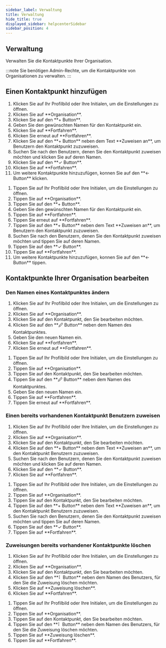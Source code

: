 ```yaml
---
sidebar_label: Verwaltung
title: Verwaltung
hide_title: true
displayed_sidebar: helpcenterSidebar
sidebar_position: 4
---
```




<div class="hero hero--primary">
  <div class="container">
    <h2 class="hero__title">Verwaltung</h2>
    <p class="hero__subtitle">Verwalten Sie die Kontaktpunkte Ihrer Organisation.</p>
  </div>
</div>

:::note
Sie benötigen Admin-Rechte, um die Kontaktpunkte von Organisationen zu verwalten.
:::

## Einen Kontaktpunkt hinzufügen

<Tabs>
  <TabItem value="desktop" label="Desktop">
  <ol>
    <li>Klicken Sie auf Ihr Profilbild oder Ihre Initialen, um die Einstellungen zu öffnen.</li>
    <li>Klicken Sie auf **Organisation**.</li>
    <li>Klicken Sie auf den **+ Button**.</li>
    <li>Geben Sie den gewünschten Namen für den Kontaktpunkt ein.</li>
    <li>Klicken Sie auf **Fortfahren**.</li>
    <li>Klicken Sie erneut auf **Fortfahren**.</li>
    <li>Klicken Sie auf den **+ Button** neben dem Text **Zuweisen an**, um Benutzern den Kontaktpunkt zuzuweisen.</li>
    <li>Suchen Sie nach den Benutzern, denen Sie den Kontaktpunkt zuweisen möchten und klicken Sie auf deren Namen.</li>
    <li>Klicken Sie auf den **✓ Button**.</li>
    <li>Klicken Sie auf **Fortfahren**.</li>
    <li>Um weitere Kontaktpunkte hinzuzufügen, konnen Sie auf den **← Button** klicken.</li>
  </ol>
  </TabItem>
  <TabItem value="mobil" label="Mobil">
  <ol>
    <li>Tippen Sie auf Ihr Profilbild oder Ihre Initialen, um die Einstellungen zu öffnen.</li>
    <li>Tippen Sie auf **Organisation**.</li>
    <li>Tippen Sie auf den **+ Button**.</li>
    <li>Geben Sie den gewünschten Namen für den Kontaktpunkt ein.</li>
    <li>Tippen Sie auf **Fortfahren**.</li>
    <li>Tippen Sie erneut auf **Fortfahren**.</li>
    <li>Tippen Sie auf den **+ Button** neben dem Text **Zuweisen an**, um Benutzern den Kontaktpunkt zuzuweisen.</li>
    <li>Suchen Sie nach den Benutzern, denen Sie den Kontaktpunkt zuweisen möchten und tippen Sie auf deren Namen.</li>
    <li>Tippen Sie auf den **✓ Button**.</li>
    <li>Tippen Sie auf **Fortfahren**.</li>
    <li>Um weitere Kontaktpunkte hinzuzufügen, konnen Sie auf den **← Button** tippen.</li>
  </ol>
  </TabItem>
</Tabs>

## Kontaktpunkte Ihrer Organisation bearbeiten

### Den Namen eines Kontaktpunktes ändern

<Tabs>
  <TabItem value="desktop" label="Desktop">
  <ol>
    <li>Klicken Sie auf Ihr Profilbild oder Ihre Initialen, um die Einstellungen zu öffnen.</li>
    <li>Klicken Sie auf **Organisation**.</li>
    <li>Klicken Sie auf den Kontaktpunkt, den Sie bearbeiten möchten.</li>
    <li>Klicken Sie auf den **🖉 Button** neben dem Namen des Kontaktpunktes.</li>
    <li>Geben Sie den neuen Namen ein.</li>
    <li>Klicken Sie auf **Fortfahren**.</li>
    <li>Klicken Sie erneut auf **Fortfahren**.</li>
  </ol>
  </TabItem>
  <TabItem value="mobil" label="Mobil">
  <ol>
    <li>Tippen Sie auf Ihr Profilbild oder Ihre Initialen, um die Einstellungen zu öffnen.</li>
    <li>Tippen Sie auf **Organisation**.</li>
    <li>Tippen Sie auf den Kontaktpunkt, den Sie bearbeiten möchten.</li>
    <li>Tippen Sie auf den **🖉 Button** neben dem Namen des Kontaktpunktes.</li>
    <li>Geben Sie den neuen Namen ein.</li>
    <li>Tippen Sie auf **Fortfahren**.</li>
    <li>Tippen Sie erneut auf **Fortfahren**.</li>
  </ol>
  </TabItem>
</Tabs>

### Einen bereits vorhandenen Kontaktpunkt Benutzern zuweisen

<Tabs>
  <TabItem value="desktop" label="Desktop">
  <ol>
    <li>Klicken Sie auf Ihr Profilbild oder Ihre Initialen, um die Einstellungen zu öffnen.</li>
    <li>Klicken Sie auf **Organisation**.</li>
    <li>Klicken Sie auf den Kontaktpunkt, den Sie bearbeiten möchten.</li>
    <li>Klicken Sie auf den **+ Button** neben dem Text **Zuweisen an**, um den Kontaktpunkt Benutzern zuzuweisen.</li>
    <li>Suchen Sie nach den Benutzern, denen Sie den Kontaktpunkt zuweisen möchten und klicken Sie auf deren Namen.</li>
    <li>Klicken Sie auf den **✓ Button**.</li>
    <li>Klicken Sie auf **Fortfahren**.</li>
  </ol>
  </TabItem>
  <TabItem value="mobil" label="Mobil">
  <ol>
    <li>Tippen Sie auf Ihr Profilbild oder Ihre Initialen, um die Einstellungen zu öffnen.</li>
    <li>Tippen Sie auf **Organisation**.</li>
    <li>Tippen Sie auf den Kontaktpunkt, den Sie bearbeiten möchten.</li>
    <li>Tippen Sie auf den **+ Button** neben dem Text **Zuweisen an**, um den Kontaktpunkt Benutzern zuzuweisen.</li>
    <li>Suchen Sie nach den Benutzern, denen Sie den Kontaktpunkt zuweisen möchten und tippen Sie auf deren Namen.</li>
    <li>Tippen Sie auf den **✓ Button**.</li>
    <li>Tippen Sie auf **Fortfahren**.</li>
  </ol>
  </TabItem>
</Tabs>

### Zuweisungen bereits vorhandener Kontaktpunkte löschen

<Tabs>
  <TabItem value="desktop" label="Desktop">
  <ol>
    <li>Klicken Sie auf Ihr Profilbild oder Ihre Initialen, um die Einstellungen zu öffnen.</li>
    <li>Klicken Sie auf **Organisation**.</li>
    <li>Klicken Sie auf den Kontaktpunkt, den Sie bearbeiten möchten.</li>
    <li>Klicken Sie auf den **⠇ Button** neben dem Namen des Benutzers, für den Sie die Zuweisung löschen möchten.</li>
    <li>Klicken Sie auf **Zuweisung löschen**.</li>
    <li>Klicken Sie auf **Fortfahren**.</li>
  </ol>
  </TabItem>
  <TabItem value="mobil" label="Mobil">
  <ol>
    <li>Tippen Sie auf Ihr Profilbild oder Ihre Initialen, um die Einstellungen zu öffnen.</li>
    <li>Tippen Sie auf **Organisation**.</li>
    <li>Tippen Sie auf den Kontaktpunkt, den Sie bearbeiten möchten.</li>
    <li>Tippen Sie auf den **⠇ Button** neben dem Namen des Benutzers, für den Sie die Zuweisung löschen möchten.</li>
    <li>Tippen Sie auf **Zuweisung löschen**.</li>
    <li>Tippen Sie auf **Fortfahren**.</li>
  </ol>
  </TabItem>
</Tabs>
